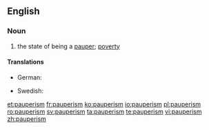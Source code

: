 ==English==
{{rrfe}}
===Noun===
{{en-noun|-}}

# the state of being a [[pauper]]; [[poverty]]

====Translations====
{{trans-top|poverty}}
* German: {{t+|de|Pauperismus|m}}
{{trans-mid}}
* Swedish: {{t+|sv|fattigdom|c}}
{{trans-bottom}}

[[et:pauperism]]
[[fr:pauperism]]
[[ko:pauperism]]
[[io:pauperism]]
[[pl:pauperism]]
[[ro:pauperism]]
[[sv:pauperism]]
[[ta:pauperism]]
[[te:pauperism]]
[[vi:pauperism]]
[[zh:pauperism]]